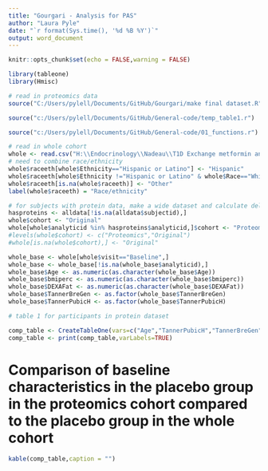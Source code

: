 ```yaml
---
title: "Gourgari - Analysis for PAS"
author: "Laura Pyle"
date: "`r format(Sys.time(), '%d %B %Y')`"
output: word_document
---
```


```r
knitr::opts_chunk$set(echo = FALSE,warning = FALSE)

library(tableone)
library(Hmisc)

# read in proteomics data
source("C:/Users/pylell/Documents/GitHub/Gourgari/make final dataset.R")

source("c:/Users/pylell/Documents/GitHub/General-code/temp_table1.r")

source("c:/Users/pylell/Documents/GitHub/General-code/01_functions.r")

# read in whole cohort
whole <- read.csv("H:\\Endocrinology\\Nadeau\\T1D Exchange metformin and lipids\\Data\\clinical data whole cohort.csv")
# need to combine race/ethnicity 
whole$raceeth[whole$Ethnicity=="Hispanic or Latino"] <- "Hispanic"
whole$raceeth[whole$Ethnicity !="Hispanic or Latino" & whole$Race=="White"] <- "Non-hispanic White"
whole$raceeth[is.na(whole$raceeth)] <- "Other"
label(whole$raceeth) = "Race/ethnicity"

# for subjects with protein data, make a wide dataset and calculate deltas for protein and clinical variables
hasproteins <- alldata[!is.na(alldata$subjectid),]
whole$cohort <- "Original"
whole[whole$analyticid %in% hasproteins$analyticid,]$cohort <- "Proteomics"
#levels(whole$cohort) <- c("Proteomics","Original")
#whole[is.na(whole$cohort),] <- "Original"

whole_base <- whole[whole$visit=="Baseline",]
whole_base <- whole_base[!is.na(whole_base$analyticid),]
whole_base$Age <- as.numeric(as.character(whole_base$Age))
whole_base$bmiperc <- as.numeric(as.character(whole_base$bmiperc))
whole_base$DEXAFat <- as.numeric(as.character(whole_base$DEXAFat))
whole_base$TannerBreGen <- as.factor(whole_base$TannerBreGen)
whole_base$TannerPubicH <- as.factor(whole_base$TannerPubicH)

# table 1 for participants in protein dataset

comp_table <- CreateTableOne(vars=c("Age","TannerPubicH","TannerBreGen","bmiperc","DEXAFat"), strata="cohort",data=whole_base, test=TRUE)
comp_table <- print(comp_table,varLabels=TRUE)


```

# Comparison of baseline characteristics in the placebo group in the proteomics cohort compared to the placebo group in the whole cohort

```r
kable(comp_table,caption = "")
```
<br>




